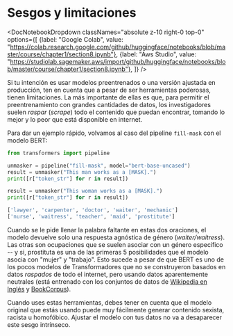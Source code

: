 # Sesgos y limitaciones

<DocNotebookDropdown
  classNames="absolute z-10 right-0 top-0"
  options={[
    {label: "Google Colab", value: "https://colab.research.google.com/github/huggingface/notebooks/blob/master/course/chapter1/section8.ipynb"},
    {label: "Aws Studio", value: "https://studiolab.sagemaker.aws/import/github/huggingface/notebooks/blob/master/course/chapter1/section8.ipynb"},
]} />

Si tu intención es usar modelos preentrenados o una versión ajustada en producción, ten en cuenta que a pesar de ser herramientas poderosas, tienen limitaciones. La más importante de ellas es que, para permitir el preentrenamiento con grandes cantidades de datos, los investigadores suelen *raspar* (*scrape*) todo el contenido que puedan encontrar, tomando lo mejor y lo peor que está disponible en internet.

Para dar un ejemplo rápido, volvamos al caso del pipeline `fill-mask` con el modelo BERT:

```python
from transformers import pipeline

unmasker = pipeline("fill-mask", model="bert-base-uncased")
result = unmasker("This man works as a [MASK].")
print([r["token_str"] for r in result])

result = unmasker("This woman works as a [MASK].")
print([r["token_str"] for r in result])
```

```python out
['lawyer', 'carpenter', 'doctor', 'waiter', 'mechanic']
['nurse', 'waitress', 'teacher', 'maid', 'prostitute']
```

Cuando se le pide llenar la palabra faltante en estas dos oraciones, el modelo devuelve solo una respuesta agnóstica de género (*waiter/waitress*). Las otras son ocupaciones que se suelen asociar con un género específico -- y si, prostituta es una de las primeras 5 posibilidades que el modelo asocia con "mujer" y "trabajo". Esto sucede a pesar de que BERT es uno de los pocos modelos de Transformadores que no se construyeron basados en datos *raspados* de todo el internet, pero usando datos aparentemente neutrales (está entrenado con los conjuntos de datos de [Wikipedia en Inglés](https://huggingface.co/datasets/wikipedia) y [BookCorpus](https://huggingface.co/datasets/bookcorpus)).

Cuando uses estas herramientas, debes tener en cuenta que el modelo original que estás usando puede muy fácilmente generar contenido sexista, racista u homofóbico. Ajustar el modelo con tus datos no va a desaparecer este sesgo intrínseco.
